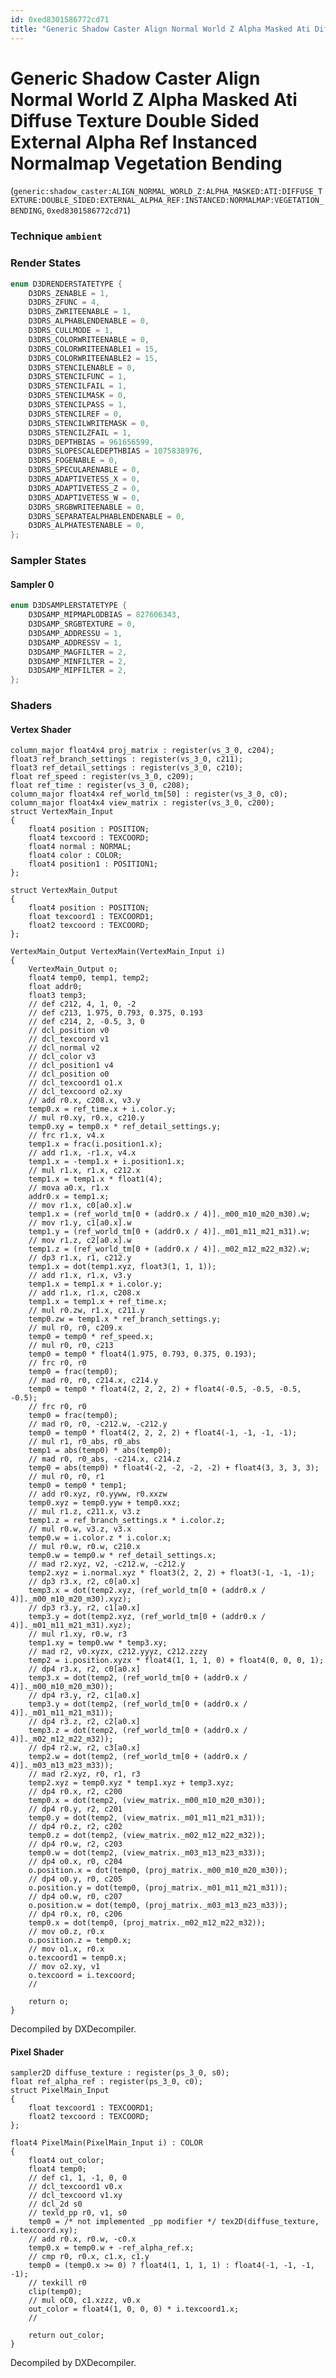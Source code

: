```yaml
---
id: 0xed8301586772cd71
title: "Generic Shadow Caster Align Normal World Z Alpha Masked Ati Diffuse Texture Double Sided External Alpha Ref Instanced Normalmap Vegetation Bending"
---
```


# Generic Shadow Caster Align Normal World Z Alpha Masked Ati Diffuse Texture Double Sided External Alpha Ref Instanced Normalmap Vegetation Bending
(`generic:shadow_caster:ALIGN_NORMAL_WORLD_Z:ALPHA_MASKED:ATI:DIFFUSE_TEXTURE:DOUBLE_SIDED:EXTERNAL_ALPHA_REF:INSTANCED:NORMALMAP:VEGETATION_BENDING`, `0xed8301586772cd71`)

### Technique `ambient`
### Render States
```cpp
enum D3DRENDERSTATETYPE {
	D3DRS_ZENABLE = 1,
	D3DRS_ZFUNC = 4,
	D3DRS_ZWRITEENABLE = 1,
	D3DRS_ALPHABLENDENABLE = 0,
	D3DRS_CULLMODE = 1,
	D3DRS_COLORWRITEENABLE = 0,
	D3DRS_COLORWRITEENABLE1 = 15,
	D3DRS_COLORWRITEENABLE2 = 15,
	D3DRS_STENCILENABLE = 0,
	D3DRS_STENCILFUNC = 1,
	D3DRS_STENCILFAIL = 1,
	D3DRS_STENCILMASK = 0,
	D3DRS_STENCILPASS = 1,
	D3DRS_STENCILREF = 0,
	D3DRS_STENCILWRITEMASK = 0,
	D3DRS_STENCILZFAIL = 1,
	D3DRS_DEPTHBIAS = 961656599,
	D3DRS_SLOPESCALEDEPTHBIAS = 1075838976,
	D3DRS_FOGENABLE = 0,
	D3DRS_SPECULARENABLE = 0,
	D3DRS_ADAPTIVETESS_X = 0,
	D3DRS_ADAPTIVETESS_Z = 0,
	D3DRS_ADAPTIVETESS_W = 0,
	D3DRS_SRGBWRITEENABLE = 0,
	D3DRS_SEPARATEALPHABLENDENABLE = 0,
	D3DRS_ALPHATESTENABLE = 0,
};
```
### Sampler States
#### Sampler 0
```cpp
enum D3DSAMPLERSTATETYPE {
	D3DSAMP_MIPMAPLODBIAS = 827606343,
	D3DSAMP_SRGBTEXTURE = 0,
	D3DSAMP_ADDRESSU = 1,
	D3DSAMP_ADDRESSV = 1,
	D3DSAMP_MAGFILTER = 2,
	D3DSAMP_MINFILTER = 2,
	D3DSAMP_MIPFILTER = 2,
};
```
### Shaders
#### Vertex Shader
```hlsl
column_major float4x4 proj_matrix : register(vs_3_0, c204);
float3 ref_branch_settings : register(vs_3_0, c211);
float3 ref_detail_settings : register(vs_3_0, c210);
float ref_speed : register(vs_3_0, c209);
float ref_time : register(vs_3_0, c208);
column_major float4x4 ref_world_tm[50] : register(vs_3_0, c0);
column_major float4x4 view_matrix : register(vs_3_0, c200);
struct VertexMain_Input
{
    float4 position : POSITION;
    float4 texcoord : TEXCOORD;
    float4 normal : NORMAL;
    float4 color : COLOR;
    float4 position1 : POSITION1;
};

struct VertexMain_Output
{
    float4 position : POSITION;
    float texcoord1 : TEXCOORD1;
    float2 texcoord : TEXCOORD;
};

VertexMain_Output VertexMain(VertexMain_Input i)
{
    VertexMain_Output o;
    float4 temp0, temp1, temp2;
    float addr0;
    float3 temp3;
    // def c212, 4, 1, 0, -2
    // def c213, 1.975, 0.793, 0.375, 0.193
    // def c214, 2, -0.5, 3, 0
    // dcl_position v0
    // dcl_texcoord v1
    // dcl_normal v2
    // dcl_color v3
    // dcl_position1 v4
    // dcl_position o0
    // dcl_texcoord1 o1.x
    // dcl_texcoord o2.xy
    // add r0.x, c208.x, v3.y
    temp0.x = ref_time.x + i.color.y;
    // mul r0.xy, r0.x, c210.y
    temp0.xy = temp0.x * ref_detail_settings.y;
    // frc r1.x, v4.x
    temp1.x = frac(i.position1.x);
    // add r1.x, -r1.x, v4.x
    temp1.x = -temp1.x + i.position1.x;
    // mul r1.x, r1.x, c212.x
    temp1.x = temp1.x * float1(4);
    // mova a0.x, r1.x
    addr0.x = temp1.x;
    // mov r1.x, c0[a0.x].w
    temp1.x = (ref_world_tm[0 + (addr0.x / 4)]._m00_m10_m20_m30).w;
    // mov r1.y, c1[a0.x].w
    temp1.y = (ref_world_tm[0 + (addr0.x / 4)]._m01_m11_m21_m31).w;
    // mov r1.z, c2[a0.x].w
    temp1.z = (ref_world_tm[0 + (addr0.x / 4)]._m02_m12_m22_m32).w;
    // dp3 r1.x, r1, c212.y
    temp1.x = dot(temp1.xyz, float3(1, 1, 1));
    // add r1.x, r1.x, v3.y
    temp1.x = temp1.x + i.color.y;
    // add r1.x, r1.x, c208.x
    temp1.x = temp1.x + ref_time.x;
    // mul r0.zw, r1.x, c211.y
    temp0.zw = temp1.x * ref_branch_settings.y;
    // mul r0, r0, c209.x
    temp0 = temp0 * ref_speed.x;
    // mul r0, r0, c213
    temp0 = temp0 * float4(1.975, 0.793, 0.375, 0.193);
    // frc r0, r0
    temp0 = frac(temp0);
    // mad r0, r0, c214.x, c214.y
    temp0 = temp0 * float4(2, 2, 2, 2) + float4(-0.5, -0.5, -0.5, -0.5);
    // frc r0, r0
    temp0 = frac(temp0);
    // mad r0, r0, -c212.w, -c212.y
    temp0 = temp0 * float4(2, 2, 2, 2) + float4(-1, -1, -1, -1);
    // mul r1, r0_abs, r0_abs
    temp1 = abs(temp0) * abs(temp0);
    // mad r0, r0_abs, -c214.x, c214.z
    temp0 = abs(temp0) * float4(-2, -2, -2, -2) + float4(3, 3, 3, 3);
    // mul r0, r0, r1
    temp0 = temp0 * temp1;
    // add r0.xyz, r0.yyww, r0.xxzw
    temp0.xyz = temp0.yyw + temp0.xxz;
    // mul r1.z, c211.x, v3.z
    temp1.z = ref_branch_settings.x * i.color.z;
    // mul r0.w, v3.z, v3.x
    temp0.w = i.color.z * i.color.x;
    // mul r0.w, r0.w, c210.x
    temp0.w = temp0.w * ref_detail_settings.x;
    // mad r2.xyz, v2, -c212.w, -c212.y
    temp2.xyz = i.normal.xyz * float3(2, 2, 2) + float3(-1, -1, -1);
    // dp3 r3.x, r2, c0[a0.x]
    temp3.x = dot(temp2.xyz, (ref_world_tm[0 + (addr0.x / 4)]._m00_m10_m20_m30).xyz);
    // dp3 r3.y, r2, c1[a0.x]
    temp3.y = dot(temp2.xyz, (ref_world_tm[0 + (addr0.x / 4)]._m01_m11_m21_m31).xyz);
    // mul r1.xy, r0.w, r3
    temp1.xy = temp0.ww * temp3.xy;
    // mad r2, v0.xyzx, c212.yyyz, c212.zzzy
    temp2 = i.position.xyzx * float4(1, 1, 1, 0) + float4(0, 0, 0, 1);
    // dp4 r3.x, r2, c0[a0.x]
    temp3.x = dot(temp2, (ref_world_tm[0 + (addr0.x / 4)]._m00_m10_m20_m30));
    // dp4 r3.y, r2, c1[a0.x]
    temp3.y = dot(temp2, (ref_world_tm[0 + (addr0.x / 4)]._m01_m11_m21_m31));
    // dp4 r3.z, r2, c2[a0.x]
    temp3.z = dot(temp2, (ref_world_tm[0 + (addr0.x / 4)]._m02_m12_m22_m32));
    // dp4 r2.w, r2, c3[a0.x]
    temp2.w = dot(temp2, (ref_world_tm[0 + (addr0.x / 4)]._m03_m13_m23_m33));
    // mad r2.xyz, r0, r1, r3
    temp2.xyz = temp0.xyz * temp1.xyz + temp3.xyz;
    // dp4 r0.x, r2, c200
    temp0.x = dot(temp2, (view_matrix._m00_m10_m20_m30));
    // dp4 r0.y, r2, c201
    temp0.y = dot(temp2, (view_matrix._m01_m11_m21_m31));
    // dp4 r0.z, r2, c202
    temp0.z = dot(temp2, (view_matrix._m02_m12_m22_m32));
    // dp4 r0.w, r2, c203
    temp0.w = dot(temp2, (view_matrix._m03_m13_m23_m33));
    // dp4 o0.x, r0, c204
    o.position.x = dot(temp0, (proj_matrix._m00_m10_m20_m30));
    // dp4 o0.y, r0, c205
    o.position.y = dot(temp0, (proj_matrix._m01_m11_m21_m31));
    // dp4 o0.w, r0, c207
    o.position.w = dot(temp0, (proj_matrix._m03_m13_m23_m33));
    // dp4 r0.x, r0, c206
    temp0.x = dot(temp0, (proj_matrix._m02_m12_m22_m32));
    // mov o0.z, r0.x
    o.position.z = temp0.x;
    // mov o1.x, r0.x
    o.texcoord1 = temp0.x;
    // mov o2.xy, v1
    o.texcoord = i.texcoord;
    // 

    return o;
}
```
Decompiled by DXDecompiler.
#### Pixel Shader
```hlsl
sampler2D diffuse_texture : register(ps_3_0, s0);
float ref_alpha_ref : register(ps_3_0, c0);
struct PixelMain_Input
{
    float texcoord1 : TEXCOORD1;
    float2 texcoord : TEXCOORD;
};

float4 PixelMain(PixelMain_Input i) : COLOR
{
    float4 out_color;
    float4 temp0;
    // def c1, 1, -1, 0, 0
    // dcl_texcoord1 v0.x
    // dcl_texcoord v1.xy
    // dcl_2d s0
    // texld_pp r0, v1, s0
    temp0 = /* not implemented _pp modifier */ tex2D(diffuse_texture, i.texcoord.xy);
    // add r0.x, r0.w, -c0.x
    temp0.x = temp0.w + -ref_alpha_ref.x;
    // cmp r0, r0.x, c1.x, c1.y
    temp0 = (temp0.x >= 0) ? float4(1, 1, 1, 1) : float4(-1, -1, -1, -1);
    // texkill r0
    clip(temp0);
    // mul oC0, c1.xzzz, v0.x
    out_color = float4(1, 0, 0, 0) * i.texcoord1.x;
    // 

    return out_color;
}
```
Decompiled by DXDecompiler.
